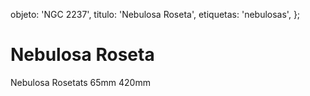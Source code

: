 
  objeto: 'NGC 2237',
  titulo: 'Nebulosa Roseta',
  etiquetas: 'nebulosas',
};

# Nebulosa Roseta

<Imagen
  src="registro/ngc-2237_20210100_1_integration_abe-copia.jpg"
  fecha="20210100"
/>

Nebulosa Rosetats 65mm 420mm